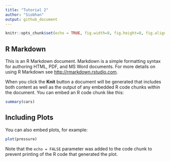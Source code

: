 ```yaml
---
title: "Tutorial 2"
author: "Siobhan"
output: github_document
---
```


```r
knitr::opts_chunk$set(echo = TRUE, fig.width=8, fig.height=8, fig.align='center', fig.path='figures/', message = FALSE)
```

## R Markdown

This is an R Markdown document. Markdown is a simple formatting syntax for authoring HTML, PDF, and MS Word documents. For more details on using R Markdown see <http://rmarkdown.rstudio.com>.

When you click the **Knit** button a document will be generated that includes both content as well as the output of any embedded R code chunks within the document. You can embed an R code chunk like this:

```r
summary(cars)
```

## Including Plots

You can also embed plots, for example:

```r
plot(pressure)
```

Note that the `echo = FALSE` parameter was added to the code chunk to prevent printing of the R code that generated the plot.
